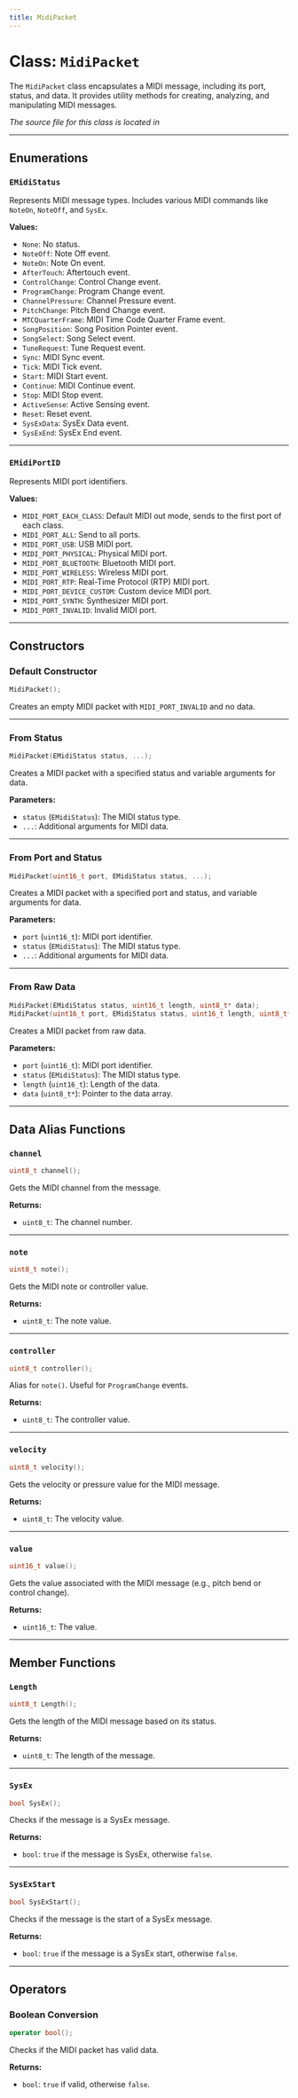 ```yaml
---
title: MidiPacket
---
```


# Class: `MidiPacket`

The `MidiPacket` class encapsulates a MIDI message, including its port, status, and data. It provides utility methods for creating, analyzing, and manipulating MIDI messages.

*The source file for this class is located in <GithubLink path="os/framework/MidiPacket.h"/>*

---
## Enumerations

### `EMidiStatus`
Represents MIDI message types. Includes various MIDI commands like `NoteOn`, `NoteOff`, and `SysEx`.

**Values:**
- `None`: No status.
- `NoteOff`: Note Off event.
- `NoteOn`: Note On event.
- `AfterTouch`: Aftertouch event.
- `ControlChange`: Control Change event.
- `ProgramChange`: Program Change event.
- `ChannelPressure`: Channel Pressure event.
- `PitchChange`: Pitch Bend Change event.
- `MTCQuarterFrame`: MIDI Time Code Quarter Frame event.
- `SongPosition`: Song Position Pointer event.
- `SongSelect`: Song Select event.
- `TuneRequest`: Tune Request event.
- `Sync`: MIDI Sync event.
- `Tick`: MIDI Tick event.
- `Start`: MIDI Start event.
- `Continue`: MIDI Continue event.
- `Stop`: MIDI Stop event.
- `ActiveSense`: Active Sensing event.
- `Reset`: Reset event.
- `SysExData`: SysEx Data event.
- `SysExEnd`: SysEx End event.

---

### `EMidiPortID`
Represents MIDI port identifiers.

**Values:**
- `MIDI_PORT_EACH_CLASS`: Default MIDI out mode, sends to the first port of each class.
- `MIDI_PORT_ALL`: Send to all ports.
- `MIDI_PORT_USB`: USB MIDI port.
- `MIDI_PORT_PHYSICAL`: Physical MIDI port.
- `MIDI_PORT_BLUETOOTH`: Bluetooth MIDI port.
- `MIDI_PORT_WIRELESS`: Wireless MIDI port.
- `MIDI_PORT_RTP`: Real-Time Protocol (RTP) MIDI port.
- `MIDI_PORT_DEVICE_CUSTOM`: Custom device MIDI port.
- `MIDI_PORT_SYNTH`: Synthesizer MIDI port.
- `MIDI_PORT_INVALID`: Invalid MIDI port.
---

## Constructors

### Default Constructor
```cpp
MidiPacket();
```

Creates an empty MIDI packet with `MIDI_PORT_INVALID` and no data.

---

### From Status
```cpp
MidiPacket(EMidiStatus status, ...);
```

Creates a MIDI packet with a specified status and variable arguments for data.

**Parameters:**
- `status` (`EMidiStatus`): The MIDI status type.
- `...`: Additional arguments for MIDI data.

---

### From Port and Status
```cpp
MidiPacket(uint16_t port, EMidiStatus status, ...);
```

Creates a MIDI packet with a specified port and status, and variable arguments for data.

**Parameters:**
- `port` (`uint16_t`): MIDI port identifier.
- `status` (`EMidiStatus`): The MIDI status type.
- `...`: Additional arguments for MIDI data.

---

### From Raw Data
```cpp
MidiPacket(EMidiStatus status, uint16_t length, uint8_t* data);
MidiPacket(uint16_t port, EMidiStatus status, uint16_t length, uint8_t* data);
```

Creates a MIDI packet from raw data.

**Parameters:**
- `port` (`uint16_t`): MIDI port identifier.
- `status` (`EMidiStatus`): The MIDI status type.
- `length` (`uint16_t`): Length of the data.
- `data` (`uint8_t*`): Pointer to the data array.

---

## Data Alias Functions

### `channel`
```cpp
uint8_t channel();
```

Gets the MIDI channel from the message.

**Returns:**
- `uint8_t`: The channel number.

---

### `note`
```cpp
uint8_t note();
```

Gets the MIDI note or controller value.

**Returns:**
- `uint8_t`: The note value.

---

### `controller`
```cpp
uint8_t controller();
```

Alias for `note()`. Useful for `ProgramChange` events.

**Returns:**
- `uint8_t`: The controller value.

---

### `velocity`
```cpp
uint8_t velocity();
```

Gets the velocity or pressure value for the MIDI message.

**Returns:**
- `uint8_t`: The velocity value.

---

### `value`
```cpp
uint16_t value();
```

Gets the value associated with the MIDI message (e.g., pitch bend or control change).

**Returns:**
- `uint16_t`: The value.

---

## Member Functions

### `Length`
```cpp
uint8_t Length();
```

Gets the length of the MIDI message based on its status.

**Returns:**
- `uint8_t`: The length of the message.

---

### `SysEx`
```cpp
bool SysEx();
```

Checks if the message is a SysEx message.

**Returns:**
- `bool`: `true` if the message is SysEx, otherwise `false`.

---

### `SysExStart`
```cpp
bool SysExStart();
```

Checks if the message is the start of a SysEx message.

**Returns:**
- `bool`: `true` if the message is a SysEx start, otherwise `false`.

---

## Operators

### Boolean Conversion
```cpp
operator bool();
```

Checks if the MIDI packet has valid data.

**Returns:**
- `bool`: `true` if valid, otherwise `false`.
```